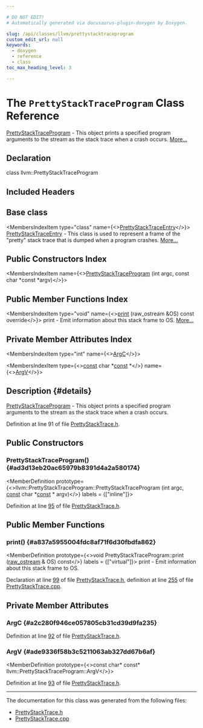 ```yaml
---

# DO NOT EDIT!
# Automatically generated via docusaurus-plugin-doxygen by Doxygen.

slug: /api/classes/llvm/prettystacktraceprogram
custom_edit_url: null
keywords:
  - doxygen
  - reference
  - class
toc_max_heading_level: 3

---
```





# The `PrettyStackTraceProgram` Class Reference

<DoxygenPage pluginConfig={pluginConfig}>

<a href="/docs/api/classes/llvm/prettystacktraceprogram">PrettyStackTraceProgram</a> - This object prints a specified program arguments to the stream as the stack trace when a crash occurs. <a href="#details">More...</a>

## Declaration

<CodeBlock>class llvm::PrettyStackTraceProgram</CodeBlock>

## Included Headers

<IncludesList>
<IncludesListItem
  filePath="llvm/Support/PrettyStackTrace.h"
  permalink="/docs/api/files/include/include/llvm/include/llvm/support/prettystacktrace-h"
  isLocal="true" />
</IncludesList>

## Base class

<MembersIndex>

<MembersIndexItem
  type="class"
  name={<><a href="/docs/api/classes/llvm/prettystacktraceentry">PrettyStackTraceEntry</a></>}>
<a href="/docs/api/classes/llvm/prettystacktraceentry">PrettyStackTraceEntry</a> - This class is used to represent a frame of the &quot;pretty&quot; stack trace that is dumped when a program crashes. <a href="/docs/api/classes/llvm/prettystacktraceentry/#details">More...</a>
</MembersIndexItem>

</MembersIndex>

## Public Constructors Index

<MembersIndex>

<MembersIndexItem
  name={<><a href="#ad3d13eb20ac65979b8391d4a2a580174">PrettyStackTraceProgram</a> (int argc, const char &#42;const &#42;argv)</>}>
</MembersIndexItem>

</MembersIndex>

## Public Member Functions Index

<MembersIndex>

<MembersIndexItem
  type="void"
  name={<><a href="#a837a5955004fdc8af71f6d30fbdfa862">print</a> (raw&#95;ostream &amp;OS) const override</>}>
print - Emit information about this stack frame to OS. <a href="#a837a5955004fdc8af71f6d30fbdfa862">More...</a>
</MembersIndexItem>

</MembersIndex>

## Private Member Attributes Index

<MembersIndex>

<MembersIndexItem
  type="int"
  name={<><a href="#a2c280f946ce057805cb31cd39d9fa235">ArgC</a></>}>
</MembersIndexItem>

<MembersIndexItem
  type={<><a href="/docs/api/files/lib/lib/target/lib/target/aarch64/aarch64promoteconstant-cpp/#a90f8350fecae261c25be85d38b451bff">const</a> char &#42;<a href="/docs/api/files/lib/lib/target/lib/target/aarch64/aarch64promoteconstant-cpp/#a90f8350fecae261c25be85d38b451bff">const</a>  &#42;</>}
  name={<><a href="#ade9336f58b3c5211063ab327dd67b6af">ArgV</a></>}>
</MembersIndexItem>

</MembersIndex>

## Description {#details}

<a href="/docs/api/classes/llvm/prettystacktraceprogram">PrettyStackTraceProgram</a> - This object prints a specified program arguments to the stream as the stack trace when a crash occurs.

Definition at line 91 of file <a href="/docs/api/files/include/include/llvm/include/llvm/support/prettystacktrace-h">PrettyStackTrace.h</a>.

<SectionDefinition>

## Public Constructors

### PrettyStackTraceProgram() {#ad3d13eb20ac65979b8391d4a2a580174}

<MemberDefinition
  prototype={<>llvm::PrettyStackTraceProgram::PrettyStackTraceProgram (int argc, <a href="/docs/api/files/lib/lib/target/lib/target/aarch64/aarch64promoteconstant-cpp/#a90f8350fecae261c25be85d38b451bff">const</a> char &#42;<a href="/docs/api/files/lib/lib/target/lib/target/aarch64/aarch64promoteconstant-cpp/#a90f8350fecae261c25be85d38b451bff">const</a> &#42; argv)</>}
  labels = {["inline"]}>

Definition at line <a href="/docs/api/files/include/include/llvm/include/llvm/support/prettystacktrace-h/#l00095">95</a> of file <a href="/docs/api/files/include/include/llvm/include/llvm/support/prettystacktrace-h">PrettyStackTrace.h</a>.
</MemberDefinition>

</SectionDefinition>

<SectionDefinition>

## Public Member Functions

### print() {#a837a5955004fdc8af71f6d30fbdfa862}

<MemberDefinition
  prototype={<>void PrettyStackTraceProgram::print (<a href="/docs/api/classes/llvm/raw-ostream">raw&#95;ostream</a> &amp; OS) const</>}
  labels = {["virtual"]}>
print - Emit information about this stack frame to OS.

Declaration at line <a href="/docs/api/files/include/include/llvm/include/llvm/support/prettystacktrace-h/#l00099">99</a> of file <a href="/docs/api/files/include/include/llvm/include/llvm/support/prettystacktrace-h">PrettyStackTrace.h</a>, definition at line <a href="/docs/api/files/lib/lib/support/prettystacktrace-cpp/#l00255">255</a> of file <a href="/docs/api/files/lib/lib/support/prettystacktrace-cpp">PrettyStackTrace.cpp</a>.
</MemberDefinition>

</SectionDefinition>

<SectionDefinition>

## Private Member Attributes

### ArgC {#a2c280f946ce057805cb31cd39d9fa235}

<MemberDefinition
  prototype="int llvm::PrettyStackTraceProgram::ArgC">

Definition at line <a href="/docs/api/files/include/include/llvm/include/llvm/support/prettystacktrace-h/#l00092">92</a> of file <a href="/docs/api/files/include/include/llvm/include/llvm/support/prettystacktrace-h">PrettyStackTrace.h</a>.
</MemberDefinition>

### ArgV {#ade9336f58b3c5211063ab327dd67b6af}

<MemberDefinition
  prototype={<>const char&#42; const&#42; llvm::PrettyStackTraceProgram::ArgV</>}>

Definition at line <a href="/docs/api/files/include/include/llvm/include/llvm/support/prettystacktrace-h/#l00093">93</a> of file <a href="/docs/api/files/include/include/llvm/include/llvm/support/prettystacktrace-h">PrettyStackTrace.h</a>.
</MemberDefinition>

</SectionDefinition>

<hr/>

The documentation for this class was generated from the following files:

<ul>
<li><a href="/docs/api/files/include/include/llvm/include/llvm/support/prettystacktrace-h">PrettyStackTrace.h</a></li>
<li><a href="/docs/api/files/lib/lib/support/prettystacktrace-cpp">PrettyStackTrace.cpp</a></li>
</ul>

</DoxygenPage>
